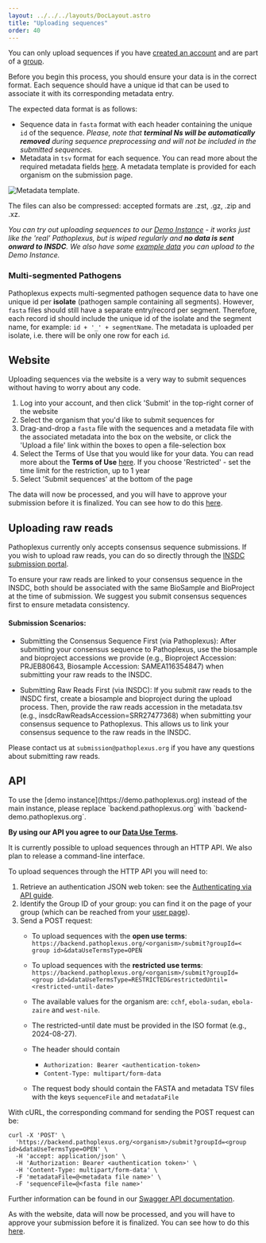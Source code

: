 ---
layout: ../../../layouts/DocLayout.astro
title: "Uploading sequences"
order: 40
---

You can only upload sequences if you have [created an account](create-account) and are part of a [group](create-group).

Before you begin this process, you should ensure your data is in the correct format. Each sequence should have a unique id that can be used to associate it with its corresponding metadata entry.

The expected data format is as follows:

- Sequence data in `fasta` format with each header containing the unique `id` of the sequence.
   _Please, note that **terminal Ns will be automatically removed** during sequence preprocessing and will not be included in the submitted sequences._
- Metadata in `tsv` format for each sequence. You can read more about the required metadata fields [here](../concepts/metadataformat). A metadata template is provided for each organism on the submission page.

![Metadata template.](../../../images/MetadataTemplate.png)

The files can also be compressed: accepted formats are .zst, .gz, .zip and .xz.


_You can try out uploading sequences to our [Demo Instance](https://demo.pathoplexus.org/) - it works just like the 'real' Pathoplexus, but is wiped regularly and **no data is sent onward to INSDC**. We also have some [example data](https://pathoplexus.github.io/example_data/) you can upload to the Demo Instance._


### Multi-segmented Pathogens

Pathoplexus expects multi-segmented pathogen sequence data to have one unique id per **isolate** (pathogen sample containing all segments). However, `fasta` files should still have a separate entry/record per segment. Therefore, each record id should include the unique id of the isolate and the segment name, for example: `id + '_' + segmentName`. The metadata is uploaded per isolate, i.e. there will be only one row for each `id`.

## Website

Uploading sequences via the website is a very way to submit sequences without having to worry about any code.

1. Log into your account, and then click 'Submit' in the top-right corner of the website
2. Select the organism that you'd like to submit sequences for
3. Drag-and-drop a `fasta` file with the sequences and a metadata file with the associated metadata into the box on the website, or click the 'Upload a file' link within the boxes to open a file-selection box
4. Select the Terms of Use that you would like for your data. You can read more about the **Terms of Use** [here](/about/terms-of-use/data-use-terms). If you choose 'Restricted' - set the time limit for the restriction, up to 1 year
5. Select 'Submit sequences' at the bottom of the page

The data will now be processed, and you will have to approve your submission before it is finalized. You can see how to do this [here](approve-submissions).

## Uploading raw reads

Pathoplexus currently only accepts consensus sequence submissions. If you wish to upload raw reads, you can do so directly through the [INSDC submission portal](https://ena-docs.readthedocs.io/en/latest/submit/reads.html).

To ensure your raw reads are linked to your consensus sequence in the INSDC, both should be associated with the same BioSample and BioProject at the time of submission. We suggest you submit consensus sequences first to ensure metadata consistency.


#### Submission Scenarios:
- Submitting the Consensus Sequence First (via Pathoplexus):
After submitting your consensus sequence to Pathoplexus, use the biosample and bioproject accessions we provide (e.g., Bioproject Accession: PRJEB80643, Biosample Accession: SAMEA116354847) when submitting your raw reads to the INSDC.

- Submitting Raw Reads First (via INSDC):
If you submit raw reads to the INSDC first, create a biosample and bioproject during the upload process. Then, provide the raw reads accession in the metadata.tsv (e.g., insdcRawReadsAccession=SRR27477368) when submitting your consensus sequence to Pathoplexus. This allows us to link your consensus sequence to the raw reads in the INSDC.

Please contact us at `submission@pathoplexus.org` if you have any questions about submitting raw reads. 


## API

<InfoBox>
    To use the [demo instance](https://demo.pathoplexus.org) instead of the main instance, please replace `backend.pathoplexus.org` with `backend-demo.pathoplexus.org`.
</InfoBox>

**By using our API you agree to our [Data Use Terms](/about/terms-of-use/data-use-terms).**

It is currently possible to upload sequences through an HTTP API. We also plan to release a command-line interface.

To upload sequences through the HTTP API you will need to:


1. Retrieve an authentication JSON web token: see the [Authenticating via API guide](/docs/how-to/authentication-api).
2. Identify the Group ID of your group: you can find it on the page of your group (which can be reached from your [user page](/user)).
3. Send a POST request:
    - To upload sequences with the **open use terms**: `https://backend.pathoplexus.org/<organism>/submit?groupId=<   group id>&dataUseTermsType=OPEN`

    - To upload sequences with the **restricted use terms**: `https://backend.pathoplexus.org/<organism>/submit?groupId=<group id>&dataUseTermsType=RESTRICTED&restrictedUntil=<restricted-until-date>`

    - The available values for the organism are: `cchf`, `ebola-sudan`, `ebola-zaire` and `west-nile`.
    - The restricted-until date must be provided in the ISO format (e.g., 2024-08-27).
    - The header should contain
        - `Authorization: Bearer <authentication-token>`
        - `Content-Type: multipart/form-data`
    - The request body should contain the FASTA and metadata TSV files with the keys `sequenceFile` and `metadataFile`


With cURL, the corresponding command for sending the POST request can be:

```
curl -X 'POST' \
  'https://backend.pathoplexus.org/<organism>/submit?groupId=<group id>&dataUseTermsType=OPEN' \
  -H 'accept: application/json' \
  -H 'Authorization: Bearer <authentication token>' \
  -H 'Content-Type: multipart/form-data' \
  -F 'metadataFile=@<metadata file name>' \
  -F 'sequenceFile=@<fasta file name>'
```

Further information can be found in our [Swagger API documentation](https://backend.pathoplexus.org/swagger-ui/index.html#/submission-controller/submit).

As with the website, data will now be processed, and you will have to approve your submission before it is finalized. You can see how to do this [here](approve-submissions).
